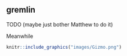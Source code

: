 ## gremlin

TODO (maybe just bother Matthew to do it)

Meanwhile

```r
knitr::include_graphics("images/Gizmo.png")
```